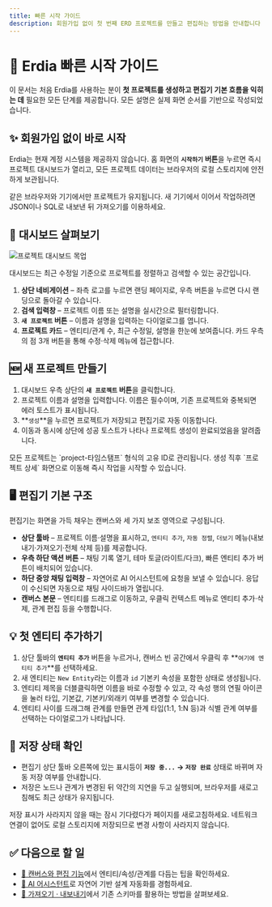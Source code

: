 ```yaml
---
title: 빠른 시작 가이드
description: 회원가입 없이 첫 번째 ERD 프로젝트를 만들고 편집하는 방법을 안내합니다
---
```



# 🚀 Erdia 빠른 시작 가이드

이 문서는 처음 Erdia를 사용하는 분이 **첫 프로젝트를 생성하고 편집기 기본 흐름을 익히는 데** 필요한 모든 단계를 제공합니다. 모든 설명은 실제 화면 순서를 기반으로 작성되었습니다.

## ✨ 회원가입 없이 바로 시작

Erdia는 현재 계정 시스템을 제공하지 않습니다. 홈 화면의 **`시작하기` 버튼**을 누르면 즉시 프로젝트 대시보드가 열리고, 모든 프로젝트 데이터는 브라우저의 로컬 스토리지에 안전하게 보관됩니다.

<Callout type="warning">
같은 브라우저와 기기에서만 프로젝트가 유지됩니다. 새 기기에서 이어서 작업하려면 JSON이나 SQL로 내보낸 뒤 가져오기를 이용하세요.
</Callout>

## 🧭 대시보드 살펴보기

![프로젝트 대시보드 목업](/images/example.png)

대시보드는 최근 수정일 기준으로 프로젝트를 정렬하고 검색할 수 있는 공간입니다.

1. **상단 네비게이션** – 좌측 로고를 누르면 랜딩 페이지로, 우측 버튼을 누르면 다시 랜딩으로 돌아갈 수 있습니다.
2. **검색 입력창** – 프로젝트 이름 또는 설명을 실시간으로 필터링합니다.
3. **`새 프로젝트` 버튼** – 이름과 설명을 입력하는 다이얼로그를 엽니다.
4. **프로젝트 카드** – 엔티티/관계 수, 최근 수정일, 설명을 한눈에 보여줍니다. 카드 우측의 점 3개 버튼을 통해 수정·삭제 메뉴에 접근합니다.

## 🆕 새 프로젝트 만들기

1. 대시보드 우측 상단의 **`새 프로젝트` 버튼**을 클릭합니다.
2. 프로젝트 이름과 설명을 입력합니다. 이름은 필수이며, 기존 프로젝트와 중복되면 에러 토스트가 표시됩니다.
3. **`생성`**을 누르면 프로젝트가 저장되고 편집기로 자동 이동합니다.
4. 이동과 동시에 상단에 성공 토스트가 나타나 프로젝트 생성이 완료되었음을 알려줍니다.

<Callout type="info">
모든 프로젝트는 `project-타임스탬프` 형식의 고유 ID로 관리됩니다. 생성 직후 `프로젝트 상세` 화면으로 이동해 즉시 작업을 시작할 수 있습니다.
</Callout>

## 🖥️ 편집기 기본 구조

편집기는 화면을 가득 채우는 캔버스와 세 가지 보조 영역으로 구성됩니다.

- **상단 툴바** – 프로젝트 이름·설명을 표시하고, `엔티티 추가`, `자동 정렬`, `더보기` 메뉴(내보내기·가져오기·전체 삭제 등)를 제공합니다.
- **우측 하단 액션 버튼** – 채팅 기록 열기, 테마 토글(라이트/다크), 빠른 엔티티 추가 버튼이 배치되어 있습니다.
- **하단 중앙 채팅 입력창** – 자연어로 AI 어시스턴트에 요청을 보낼 수 있습니다. 응답이 수신되면 자동으로 채팅 사이드바가 열립니다.
- **캔버스 본문** – 엔티티를 드래그로 이동하고, 우클릭 컨텍스트 메뉴로 엔티티 추가·삭제, 관계 편집 등을 수행합니다.

## 💡 첫 엔티티 추가하기

1. 상단 툴바의 **`엔티티 추가`** 버튼을 누르거나, 캔버스 빈 공간에서 우클릭 후 **`여기에 엔티티 추가`**를 선택하세요.
2. 새 엔티티는 `New Entity`라는 이름과 `id` 기본키 속성을 포함한 상태로 생성됩니다.
3. 엔티티 제목을 더블클릭하면 이름을 바로 수정할 수 있고, 각 속성 행의 연필 아이콘을 눌러 타입, 기본값, 기본키/외래키 여부를 변경할 수 있습니다.
4. 엔티티 사이를 드래그해 관계를 만들면 관계 타입(1:1, 1:N 등)과 식별 관계 여부를 선택하는 다이얼로그가 나타납니다.

## 💾 저장 상태 확인

- 편집기 상단 툴바 오른쪽에 있는 표시등이 **`저장 중...` → `저장 완료`** 상태로 바뀌며 자동 저장 여부를 안내합니다.
- 저장은 노드나 관계가 변경된 뒤 약간의 지연을 두고 실행되며, 브라우저를 새로고침해도 최근 상태가 유지됩니다.

<Callout type="success">
저장 표시가 사라지지 않을 때는 잠시 기다렸다가 페이지를 새로고침하세요. 네트워크 연결이 없어도 로컬 스토리지에 저장되므로 변경 사항이 사라지지 않습니다.
</Callout>

## ✅ 다음으로 할 일

- [🎨 캔버스와 편집 기능](/docs/features/diagram-editor)에서 엔티티/속성/관계를 다듬는 팁을 확인하세요.
- [🤖 AI 어시스턴트](/docs/features/ai-assistant)로 자연어 기반 설계 자동화를 경험하세요.
- [🔄 가져오기 · 내보내기](/docs/features/import-export)에서 기존 스키마를 활용하는 방법을 살펴보세요.

